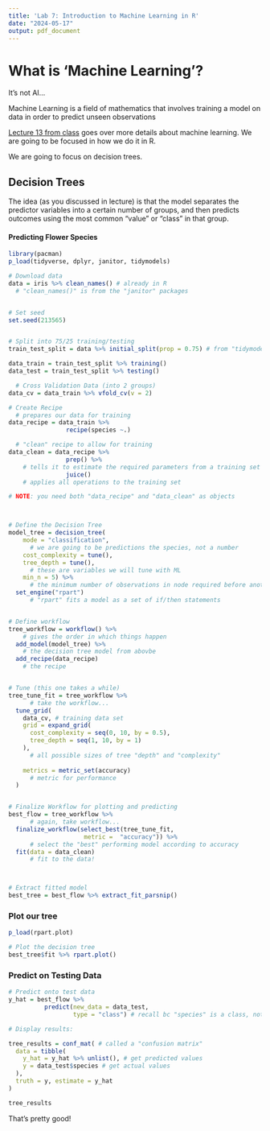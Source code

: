 ```yaml
---
title: 'Lab 7: Introduction to Machine Learning in R'
date: "2024-05-17"
output: pdf_document
---
```


# What is 'Machine Learning'? 

It's not AI...

Machine Learning is a field of mathematics that involves training a model on data in order to predict unseen observations

[Lecture 13 from class](https://raw.githack.com/edrubin/EC607S22/master/notes-lecture/13-ml/13-ml.html#1) goes over more details about machine learning. We are going to be focused in how we do it in R.

We are going to focus on decision trees.


## Decision Trees

The idea (as you discussed in lecture) is that the model separates the predictor variables into a certain number of groups, and then predicts outcomes using the most common "value" or "class" in that group.


#### Predicting Flower Species

```r
library(pacman)
p_load(tidyverse, dplyr, janitor, tidymodels)

# Download data
data = iris %>% clean_names() # already in R
  # "clean_names()" is from the "janitor" packages


# Set seed
set.seed(213565)


# Split into 75/25 training/testing
train_test_split = data %>% initial_split(prop = 0.75) # from "tidymodels" package

data_train = train_test_split %>% training()
data_test = train_test_split %>% testing()

  # Cross Validation Data (into 2 groups)
data_cv = data_train %>% vfold_cv(v = 2)

# Create Recipe
  # prepares our data for training
data_recipe = data_train %>% 
                recipe(species ~.)

  # "clean" recipe to allow for training
data_clean = data_recipe %>%
                prep() %>% 
    # tells it to estimate the required parameters from a training set
                juice()
    # applies all operations to the training set

# NOTE: you need both "data_recipe" and "data_clean" as objects



# Define the Decision Tree
model_tree = decision_tree(
    mode = "classification", 
      # we are going to be predictions the species, not a number
    cost_complexity = tune(),
    tree_depth = tune(),
      # these are variables we will tune with ML
    min_n = 5) %>% 
      # the minimum number of observations in node required before another "split"
  set_engine("rpart")
      # "rpart" fits a model as a set of if/then statements


# Define workflow
tree_workflow = workflow() %>%
    # gives the order in which things happen
  add_model(model_tree) %>%
    # the decision tree model from abovbe
  add_recipe(data_recipe)
    # the recipe


# Tune (this one takes a while)
tree_tune_fit = tree_workflow %>%
      # take the workflow...
  tune_grid(
    data_cv, # training data set
    grid = expand_grid(
      cost_complexity = seq(0, 10, by = 0.5),
      tree_depth = seq(1, 10, by = 1)
    ),
      # all possible sizes of tree "depth" and "complexity"
    
    metrics = metric_set(accuracy)
      # metric for performance
  )


# Finalize Workflow for plotting and predicting
best_flow = tree_workflow %>%
      # again, take workflow...
  finalize_workflow(select_best(tree_tune_fit, 
                     metric =  "accuracy")) %>%
      # select the "best" performing model according to accuracy
  fit(data = data_clean)
      # fit to the data!



# Extract fitted model
best_tree = best_flow %>% extract_fit_parsnip()


```

### Plot our tree

```r

p_load(rpart.plot)

# Plot the decision tree
best_tree$fit %>% rpart.plot()

```



### Predict on Testing Data

```r

# Predict onto test data
y_hat = best_flow %>% 
          predict(new_data = data_test,
                  type = "class") # recall bc "species" is a class, not a number

# Display results:

tree_results = conf_mat( # called a "confusion matrix"
  data = tibble(
    y_hat = y_hat %>% unlist(), # get predicted values
    y = data_test$species # get actual values
  ),
  truth = y, estimate = y_hat
)

tree_results


```

That's pretty good!

